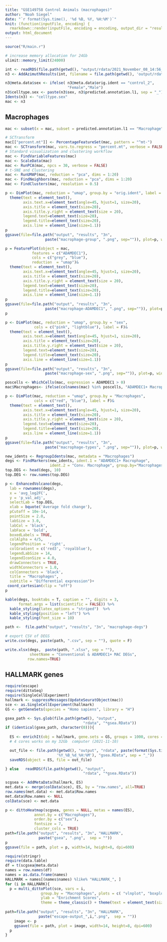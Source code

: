 ```yaml
---
title: "GSE149758 Control Animals (macrophages)"
author: "Noah Siegel"
date: "`r format(Sys.time(), '%d %B, %Y, %H:%M')`"
knit: (function(inputFile, encoding) {
  rmarkdown::render(inputFile, encoding = encoding, output_dir = "results") })
output: html_document
---
```


```r
source("R/main.r")
```

```r
# increase memory allocation for 24Gb
ulimit::memory_limit(24000)
```

```r
int <- readRDS(file.path(getwd(), "output/rdata/2021_November_08_14:56_azimuth_input.rds"))
n3 <- AddAzimuthResults(int, filename = file.path(getwd(), 'output/rdata/azimuth_results.Rds'))

n3@meta.data$sex <- ifelse( n3@meta.data$orig.ident == "control_2",
                            "Female","Male")
n3$celltype.sex <- paste(n3$sex, n3$predicted.annotation.l1, sep = "_")
Idents(n3) <- "celltype.sex"
mac <- n3
```

## Macrophages

```r
mac <- subset(x = mac, subset = predicted.annotation.l1 == "Macrophage")
```

```r
# SCTransform
mac[["percent.mt"]] <- PercentageFeatureSet(mac, pattern = "^mt-")
mac <- SCTransform(mac, vars.to.regress = "percent.mt", verbose = FALSE)
# Standard visualization and clustering workflow
mac <- FindVariableFeatures(mac)
mac <- ScaleData(mac)
mac <- RunPCA(mac, npcs = 30, verbose = FALSE)
# t-SNE and Clustering
mac <- RunUMAP(mac, reduction = "pca", dims = 1:20)
mac <- FindNeighbors(mac, reduction = "pca", dims = 1:20)
mac <- FindClusters(mac, resolution = 0.5)
```

```r
p <- DimPlot(mac, reduction = "umap", group.by = "orig.ident", label = F) &
  theme(text = element_text(),
        axis.text.x=element_text(angle=45, hjust=1, size=20),
        axis.title = element_text(size=20),
        axis.title.y.right = element_text(size = 20),
        legend.text=element_text(size=20),
        legend.title=element_text(size=20),
        axis.line = element_line(size=1.1))
p
ggsave(file=file.path("output", "results", "3n",
                  paste("macrophage-group", ".png", sep="")), plot=p, width=14, height=8, dpi=600)
```

```r
p = FeaturePlot(object = mac, 
            features = c("ADAMDEC1"),
            cols = c("grey", "blue"),
            reduction  = "umap")&
  theme(text = element_text(),
        axis.text.x=element_text(angle=45, hjust=1, size=20),
        axis.title = element_text(size=20),
        axis.title.y.right = element_text(size = 20),
        legend.text=element_text(size=20),
        legend.title=element_text(size=20),
        axis.line = element_line(size=1.1))
p
ggsave(file=file.path("output", "results", "3n",
                  paste("macrophage-ADAMDEC1", ".png", sep="")), plot=p, width=14, height=8, dpi=600)
p
```


```r
p <- DimPlot(mac, reduction = "umap", group.by = "sex",
             cols = c("pink", "lightblue"), label = F)&
  theme(text = element_text(),
        axis.text.x=element_text(angle=45, hjust=1, size=20),
        axis.title = element_text(size=20),
        axis.title.y.right = element_text(size = 20),
        legend.text=element_text(size=20),
        legend.title=element_text(size=20),
        axis.line = element_line(size=1.1))
p
ggsave(file=file.path("output", "results", "3n",
                  paste("macrophage-sex", ".png", sep="")), plot=p, width=14, height=8, dpi=600)
```

```r
poscells <- WhichCells(mac, expression = ADAMDEC1 > 0)
mac$Macrophages<- ifelse(colnames(mac) %in% poscells, "ADAMDEC1+ Macrophage", "Conv. Macrophage")
```

```r
p <- DimPlot(mac, reduction = "umap", group.by = "Macrophages",
             cols = c("red", "blue"), label = F)&
  theme(text = element_text(),
        axis.text.x=element_text(angle=45, hjust=1, size=20),
        axis.title = element_text(size=20),
        axis.title.y.right = element_text(size = 20),
        legend.text=element_text(size=20),
        legend.title=element_text(size=20),
        axis.line = element_line(size=1.1))
p
ggsave(file=file.path("output", "results", "3n",
                  paste("macrophage-types", ".png", sep="")), plot=p, width=14, height=8, dpi=600)
```

```r
new_idents <- RegroupIdents(mac, metadata = "Macrophages")
degs <- FindMarkers(new_idents, ident.1 = "ADAMDEC1+ Macrophage",
                    ident.2 = "Conv. Macrophage", group.by="Macrophages")
top.DEG <- head(degs, 10)
top.DEG <- row.names(top.DEG)
```

```r
p <- EnhancedVolcano(degs,
  lab = rownames(degs),
  x = 'avg_log2FC',
  y = 'p_val_adj',
  selectLab = top.DEG,
  xlab = bquote('Average fold change'),
  pCutoff = 10e-14,
  pointSize = 2.0,
  labSize = 3.0,
  labCol = 'black',
  labFace = 'bold',
  boxedLabels = TRUE,
  colAlpha = 4/5,
  legendPosition = 'right',
  colGradient = c('red3', 'royalblue'),
  legendLabSize = 14,
  legendIconSize = 4.0,
  drawConnectors = TRUE,
  widthConnectors = 1.0,
  colConnectors = 'black',
  title = "Macrophages",
  subtitle = "Differential expression")+
 coord_cartesian(clip = "off")
p
```

```r
kable(degs, booktabs = T, caption = "", digits = 3,
      format.args = list(scientific = FALSE)) %>%
  kable_styling(latex_options = "striped")  %>%
  kable_styling(position = "left") %>%
  kable_styling(font_size = 10)
```

```r
path <-  file.path("output", "results", "3n", "macrophage-degs")
```

```r
# export CSV of DEGS
write.csv(degs, paste(path, ".csv", sep = ""), quote = F)

write.xlsx(degs,  paste(path, ".xlsx", sep = ""), 
           sheetName = "Conventional & ADAMDEC1+ MAC DEGs",
          row.names=TRUE)
```

## HALLMARK genes

```r
require(escape)
require(dittoSeq)
require(SingleCellExperiment)
hallmark <- suppressMessages(UpdateSeuratObject(mac))
sce <- as.SingleCellExperiment(hallmark)
GS <- getGeneSets(species = "Homo sapiens", library = "H")
```

```r
gsea_path <- Sys.glob(file.path(getwd(), "output",
                                   "rdata", "*gsea.RData"))
if (identical(gsea_path, character(0))){
  
  ES <- enrichIt(obj = hallmark, gene.sets = GS, groups = 1000, cores = 4)
  # 4 cores works on my 32Gb  computer (2021-11-10)

  out_file <- file.path(getwd(), "output", "rdata", paste(format(Sys.time(),
                       '%Y_%B_%d_%H:%M'), "gsea.RData", sep = "_"))
  saveRDS(object = ES, file = out_file)

} else   readRDS(file.path(getwd(), "output",
                                   "rdata", "*gsea.RData"))

```

```r
scgsea <- AddMetaData(hallmark, ES)
met.data <- merge(colData(sce), ES, by = "row.names", all=TRUE)
row.names(met.data) <- met.data$Row.names
met.data$Row.names <- NULL
colData(sce) <- met.data
```

```r
p <- dittoHeatmap(scgsea, genes = NULL, metas = names(ES), 
             annot.by = c("Macrophages"),
             order.by = c("sex"),
             fontsize = 7, 
             cluster_cols = TRUE)
path=file.path("output", "results", "3n", "HALLMARK",
               paste("gsea", ".png",  sep = ""))
p
ggsave(file = path, plot = p, width=14, height=8, dpi=600)

```

```r
require(stringr)
require(data.table)
df = t(scgsea@meta.data)
names = row.names(df)
names = as.data.frame(names)
HALLMARK = names[(names$names) %like% "HALLMARK_", ]
for (i in HALLMARK){
  p = multi_dittoPlot(sce, vars = i, 
                group.by = "Macrophages", plots = c( "vlnplot", "boxplot"), 
                ylab = "Enrichment Scores", 
                theme = theme_classic() + theme(text = element_text(size=20)))
  
path=file.path("output", "results", "3n", "HALLMARK",
               paste("escape-output_",i,".png",  sep = ""))
    image <- p
    ggsave(file = path, plot = image, width=14, height=8, dpi=600)
  p
}
```